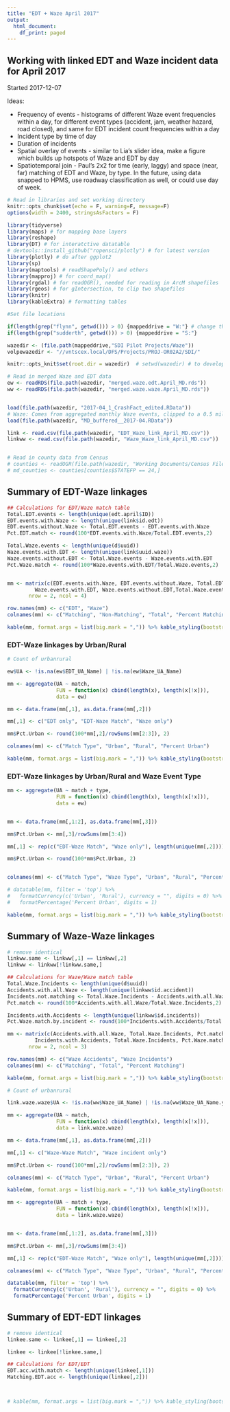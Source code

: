 ```yaml
---
title: "EDT + Waze April 2017"
output:
  html_document:
    df_print: paged
---
```


## Working with linked EDT and Waze incident data for April 2017

Started 2017-12-07

Ideas:

- Frequency of events - histograms of different Waze event frequencies within a day, for different event types (accident, jam, weather hazard, road closed), and same for EDT incident count frequencies within a day
- Incident type by time of day
- Duration of incidents
- Spatial overlay of events - similar to Lia's slider idea, make a figure which builds up hotspots of Waze and EDT by day
- Spatiotemporal join - Paul's 2x2 for time (early, laggy) and space (near, far) matching of EDT and Waze, by type. In the future, using data snapped to HPMS, use roadway classification as well, or could use day of week.

```r
# Read in libraries and set working directory
knitr::opts_chunk$set(echo = F, warning=F, message=F)
options(width = 2400, stringsAsFactors = F)

library(tidyverse)
library(maps) # for mapping base layers
library(reshape)
library(DT) # for interatctive datatable
# devtools::install_github("ropensci/plotly") # for latest version
library(plotly) # do after ggplot2
library(sp)
library(maptools) # readShapePoly() and others
library(mapproj) # for coord_map()
library(rgdal) # for readOGR(), needed for reading in ArcM shapefiles
library(rgeos) # for gIntersection, to clip two shapefiles
library(knitr)
library(kableExtra) # formatting tables 

#Set file locations

if(length(grep("flynn", getwd())) > 0) {mappeddrive = "W:"} # change this to match the mapped network drive on your machine (Z: in original)
if(length(grep("sudderth", getwd())) > 0) {mappeddrive = "S:"} 

wazedir <- (file.path(mappeddrive,"SDI Pilot Projects/Waze"))
volpewazedir <- "//vntscex.local/DFS/Projects/PROJ-OR02A2/SDI/"

knitr::opts_knit$set(root.dir = wazedir)  # setwd(wazedir) # to develop code in working R session
```

```r
# Read in merged Waze and EDT data 
ew <- readRDS(file.path(wazedir, "merged.waze.edt.April_MD.rds"))
ww <- readRDS(file.path(wazedir, "merged.waze.waze.April_MD.rds"))


load(file.path(wazedir, "2017-04_1_CrashFact_edited.RData"))
# Waze: Comes from aggregated monthly Waze events, clipped to a 0.5 mile buffer around MD, for April 2017
load(file.path(wazedir, "MD_buffered__2017-04.RData"))

link <- read.csv(file.path(wazedir, "EDT_Waze_link_April_MD.csv"))
linkww <- read.csv(file.path(wazedir, "Waze_Waze_link_April_MD.csv"))


# Read in county data from Census
# counties <- readOGR(file.path(wazedir, "Working Documents/Census Files/Counties", layer = "."))
# md_counties <- counties[counties$STATEFP == 24,]

```

## Summary of EDT-Waze linkages


```r

## Calculations for EDT/Waze match table
Total.EDT.events <- length(unique(edt.april$ID))
EDT.events.with.Waze <- length(unique(link$id.edt))
EDT.events.without.Waze <- Total.EDT.events - EDT.events.with.Waze
Pct.EDT.match <- round(100*EDT.events.with.Waze/Total.EDT.events,2)

Total.Waze.events <- length(unique(d$uuid))
Waze.events.with.EDT <- length(unique(link$uuid.waze))
Waze.events.without.EDT <- Total.Waze.events - Waze.events.with.EDT
Pct.Waze.match <- round(100*Waze.events.with.EDT/Total.Waze.events,2)


mm <- matrix(c(EDT.events.with.Waze, EDT.events.without.Waze, Total.EDT.events, Pct.EDT.match,
         Waze.events.with.EDT, Waze.events.without.EDT,Total.Waze.events, Pct.Waze.match), byrow=T,
       nrow = 2, ncol = 4)

row.names(mm) <- c("EDT", "Waze")
colnames(mm) <- c("Matching", "Non-Matching", "Total", "Percent Matching")

kable(mm, format.args = list(big.mark = ",")) %>% kable_styling(bootstrap_options = c("striped"))
```

### EDT-Waze linkages by Urban/Rural

```r
# Count of urbanrural

ew$UA <- !is.na(ew$EDT_UA_Name) | !is.na(ew$Waze_UA_Name)

mm <- aggregate(UA ~ match, 
                FUN = function(x) cbind(length(x), length(x[!x])),
                data = ew)

mm <- data.frame(mm[,1], as.data.frame(mm[,2]))

mm[,1] <- c("EDT only", "EDT-Waze Match", "Waze only")

mm$Pct.Urban <- round(100*mm[,2]/rowSums(mm[2:3]), 2)

colnames(mm) <- c("Match Type", "Urban", "Rural", "Percent Urban")

kable(mm, format.args = list(big.mark = ",")) %>% kable_styling(bootstrap_options = c("striped")) 


```

### EDT-Waze linkages by Urban/Rural and Waze Event Type

```r
mm <- aggregate(UA ~ match + type, 
                FUN = function(x) cbind(length(x), length(x[!x])),
                data = ew)


mm <- data.frame(mm[,1:2], as.data.frame(mm[,3]))

mm$Pct.Urban <- mm[,3]/rowSums(mm[3:4])

mm[,1] <- rep(c("EDT-Waze Match", "Waze only"), length(unique(mm[,2])))

mm$Pct.Urban <- round(100*mm$Pct.Urban, 2)


colnames(mm) <- c("Match Type", "Waze Type", "Urban", "Rural", "Percent Urban")

# datatable(mm, filter = 'top') %>% 
#   formatCurrency(c('Urban', 'Rural'), currency = "", digits = 0) %>%
#   formatPercentage('Percent Urban', digits = 1)

kable(mm, format.args = list(big.mark = ",")) %>% kable_styling(bootstrap_options = c("striped")) 


```

## Summary of Waze-Waze linkages


```r
# remove identical
linkww.same <- linkww[,1] == linkww[,2]
linkww <- linkww[!linkww.same,]

## Calculations for Waze/Waze match table
Total.Waze.Incidents <- length(unique(d$uuid))
Accidents.with.all.Waze <- length(unique(linkww$id.accident))
Incidents.not.matching <- Total.Waze.Incidents - Accidents.with.all.Waze
Pct.match <- round(100*Accidents.with.all.Waze/Total.Waze.Incidents,2)

Incidents.with.Accidents <- length(unique(linkww$id.incidents))
Pct.Waze.match.by.incident <- round(100*Incidents.with.Accidents/Total.Waze.Incidents,2)

mm <- matrix(c(Accidents.with.all.Waze, Total.Waze.Incidents, Pct.match,
         Incidents.with.Accidents, Total.Waze.Incidents, Pct.Waze.match.by.incident), byrow=T,
       nrow = 2, ncol = 3)

row.names(mm) <- c("Waze Accidents", "Waze Incidents")
colnames(mm) <- c("Matching", "Total", "Percent Matching")

kable(mm, format.args = list(big.mark = ",")) %>% kable_styling(bootstrap_options = c("striped"))
```

```r
# Count of urbanrural

link.waze.waze$UA <- !is.na(ww$Waze_UA_Name) | !is.na(ww$Waze_UA_Name.y)

mm <- aggregate(UA ~ match, 
                FUN = function(x) cbind(length(x), length(x[!x])),
                data = link.waze.waze)

mm <- data.frame(mm[,1], as.data.frame(mm[,2]))

mm[,1] <- c("Waze-Waze Match", "Waze incident only")

mm$Pct.Urban <- round(100*mm[,2]/rowSums(mm[2:3]), 2)

colnames(mm) <- c("Match Type", "Urban", "Rural", "Percent Urban")

kable(mm, format.args = list(big.mark = ",")) %>% kable_styling(bootstrap_options = c("striped")) 


```

```r
mm <- aggregate(UA ~ match + type, 
                FUN = function(x) cbind(length(x), length(x[!x])),
                data = link.waze.waze)


mm <- data.frame(mm[,1:2], as.data.frame(mm[,3]))

mm$Pct.Urban <- mm[,3]/rowSums(mm[3:4])

mm[,1] <- rep(c("EDT-Waze Match", "Waze only"), length(unique(mm[,2])))

colnames(mm) <- c("Match Type", "Waze Type", "Urban", "Rural", "Percent Urban")

datatable(mm, filter = 'top') %>% 
  formatCurrency(c('Urban', 'Rural'), currency = "", digits = 0) %>%
  formatPercentage('Percent Urban', digits = 1)
```


## Summary of EDT-EDT linkages


```r
# remove identical
linkee.same <- linkee[,1] == linkee[,2]

linkee <- linkee[!linkee.same,]

## Calculations for EDT/EDT
EDT.acc.with.match <- length(unique(linkee[,1]))
Matching.EDT.acc <- length(unique(linkee[,2]))



# kable(mm, format.args = list(big.mark = ",")) %>% kable_styling(bootstrap_options = c("striped"))
```


